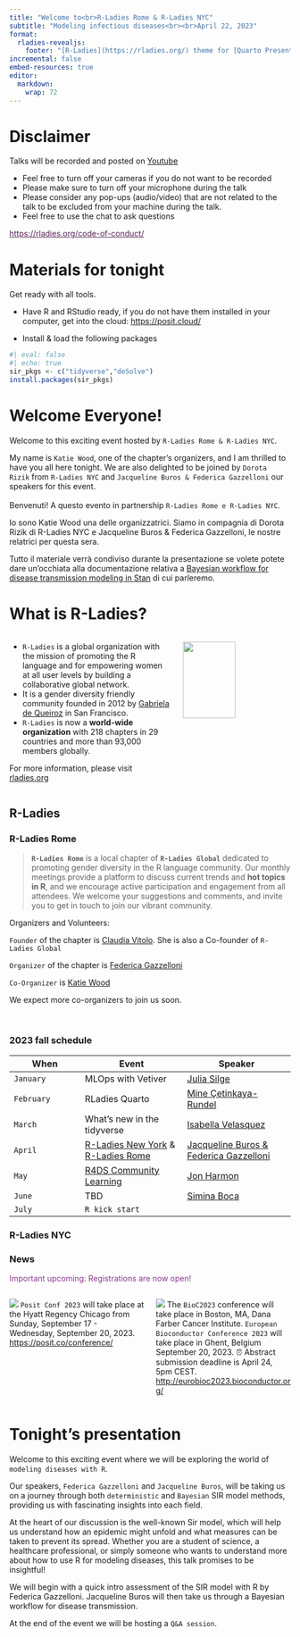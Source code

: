 ```yaml
---
title: "Welcome to<br>R-Ladies Rome & R-Ladies NYC"
subtitle: "Modeling infectious diseases<br><br>April 22, 2023"
format: 
  rladies-revealjs:
    footer: "[R-Ladies](https://rladies.org/) theme for [Quarto Presentations](https://quarto.org/docs/presentations/revealjs/index.html). Code available on [GitHub](https://github.com/beatrizmilz/quarto-rladies-theme)."
incremental: false
embed-resources: true
editor: 
  markdown: 
    wrap: 72
---
```


# Disclaimer {background-color="#562457"}

Talks will be recorded and posted on
[Youtube](https://www.youtube.com/@rladiesrome)

-   Feel free to turn off your cameras if you do not want to be recorded
-   Please make sure to turn off your microphone during the talk
-   Please consider any pop-ups (audio/video) that are not related to
    the talk to be excluded from your machine during the talk.
-   Feel free to use the chat to ask questions

[https://rladies.org/code-of-conduct/](https://rladies.org/code-of-conduct/){.uri
style="color: #562457"}

# Materials for tonight {.smaller}

Get ready with all tools.

-   Have R and RStudio ready, if you do not have them installed in your
    computer, get into the cloud: <https://posit.cloud/>

-   Install & load the following packages

```r
#| eval: false
#| echo: true
sir_pkgs <- c("tidyverse","deSolve")
install.packages(sir_pkgs)
```

# Welcome Everyone! {.smaller}

Welcome to this exciting event hosted by `R-Ladies Rome & R-Ladies NYC`.

My name is `Katie Wood`, one of the chapter's organizers, and I am
thrilled to have you all here tonight. We are also delighted to be
joined by `Dorota Rizik` from `R-Ladies NYC` and
`Jacqueline Buros & Federica Gazzelloni` our speakers for this event.\
\
Benvenuti! A questo evento in partnership
`R-Ladies Rome e R-Ladies NYC`.

Io sono Katie Wood una delle organizzatrici. Siamo in compagnia di
Dorota Rizik di R-Ladies NYC e Jacqueline Buros & Federica Gazzelloni,
le nostre relatrici per questa sera.

Tutto il materiale verrà condiviso durante la presentazione se volete
potete dare un'occhiata alla documentazione relativa a [Bayesian
workflow for disease transmission modeling in
Stan](https://mc-stan.org/users/documentation/case-studies/boarding_school_case_study.html)
di cui parleremo.

# What is R-Ladies? {.smaller}

::: columns
::: {.column width="60%"}
-   `R-Ladies` is a global organization with the mission of promoting
    the R language and for empowering women at all user levels by building a
    collaborative global network.
-   It is a gender diversity friendly community founded in 2012 by
    [Gabriela de
    Queiroz](https://rladies.org/united-states-rladies/name/gabriela-de-queiroz/)
    in San Francisco.
-   `R-Ladies` is now a **world-wide organization** with 218 chapters in
    29 countries and more than 93,000 members globally.

For more information, please visit [rladies.org](rladies.org)
:::

::: {.column width="40%"}
![](https://media.giphy.com/media/meziKcZ0Jm1E0H6eqC/giphy.gif){width="70%"}
:::
:::

## R-Ladies {.smaller}

::: panel-tabset
### R-Ladies Rome

> **`R-Ladies Rome`** is a local chapter of **`R-Ladies Global`**
> dedicated to promoting gender diversity in the R language community.
> Our monthly meetings provide a platform to discuss current trends and
> **hot topics in R**, and we encourage active participation and
> engagement from all attendees. We welcome your suggestions and
> comments, and invite you to get in touch to join our vibrant
> community.

Organizers and Volunteers:

`Founder` of the chapter is [Claudia
Vitolo](https://rladies.org/italy-rladies/name/claudia-vitolo/). She is
also a Co-founder of `R-Ladies Global`

`Organizer` of the chapter is [Federica
Gazzelloni](https://federicagazzelloni.netlify.app)

`Co-Organizer` is [Katie
Wood](https://www.linkedin.com/in/katie-wood-omca%E2%84%A2-92060817/)

We expect more co-organizers to join us soon.

<br>

### 2023 fall schedule

| When       | Event                                                                                                                | Speaker                                                                                         |
|------------------|--------------------------|----------------------------|
| `January`  | MLOps with Vetiver                                                                                                   | [Julia Silge](https://juliasilge.com/)                                                          |
| `February` | RLadies Quarto                                                                                                       | [Mine Çetinkaya-Rundel](https://mine-cr.com/)                                                   |
| `March`    | What's new in the tidyverse                                                                                          | [Isabella Velasquez](https://ivelasq.rbind.io/about.html)                                       |
| `April`    | [R-Ladies New York](https://www.meetup.com/rladies-newyork/) & [R-Ladies Rome](https://www.meetup.com/rladies-rome/) | [Jacqueline Buros & Federica Gazzelloni](https://www.meetup.com/rladies-rome/events/292629944/) |
| `May`      | [R4DS Community Learning](https://www.rfordatasci.com/)                                                              | [Jon Harmon](https://www.linkedin.com/in/jonthegeek/)                                           |
| `June`     | TBD                                                                                                                  | [Simina Boca](https://twitter.com/siminaboca)                                                   |
| `July`     | `R kick start`                                                                                                       |                                                                                                 |

### R-Ladies NYC

::: {style="color: #88398A"}

:::



### News

::: {style="color: #88398A"}
Important upcoming: Registrations are now open!
:::
::: columns
::: {.column width="50%"}
<img src="https://pbs.twimg.com/media/FmS6UE1aUAA7V0B?format=jpg&name=medium">
`Posit Conf 2023` will take place at the Hyatt Regency Chicago from Sunday, September 17 - Wednesday, September 20, 2023. [https://posit.co/conference/](https://posit.co/conference/)
:::

::: {.column width="50%"}

![](images/bioconductor.png)
The `BioC2023` conference will take place in Boston, MA, Dana Farber Cancer Institute.
`European Bioconductor Conference 2023` will take place in Ghent, Belgium September 20, 2023.
⏰ Abstract submission deadline is April 24, 5pm CEST.
[http://eurobioc2023.bioconductor.org/](http://eurobioc2023.bioconductor.org/)
:::
:::
:::

# Tonight's presentation {.smaller}

Welcome to this exciting event where we will be exploring the world of
`modeling diseases with R`.

Our speakers, `Federica Gazzelloni` and `Jacqueline Buros`, will be
taking us on a journey through both `deterministic` and `Bayesian` SIR model
methods, providing us with fascinating insights into each field.

At the heart of our discussion is the well-known Sir model, which will
help us understand how an epidemic might unfold and what measures can be
taken to prevent its spread. Whether you are a student of science, a
healthcare professional, or simply someone who wants to understand more
about how to use R for modeling diseases, this talk promises to be
insightful!

We will begin with a quick intro assessment of the SIR model with R by
Federica Gazzelloni. Jacqueline Buros will then take us through a
Bayesian workflow for disease transmission.

At the end of the event we will be hosting a `Q&A session`.